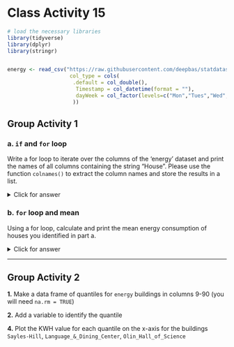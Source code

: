 # Class Activity 15

```r
# load the necessary libraries
library(tidyverse)
library(dplyr)
library(stringr)


energy <- read_csv("https://raw.githubusercontent.com/deepbas/statdatasets/main/energy.csv",
                    col_type = cols(
                     .default = col_double(), 
                      Timestamp = col_datetime(format = ""),
                      dayWeek = col_factor(levels=c("Mon","Tues","Wed","Thurs","Fri","Sat","Sun"))
                     ))
```


## Group Activity 1

### a. `if` and `for` loop

Write a for loop to iterate over the columns of the 'energy' dataset and print the names of all columns containing the string "House". Please use the function `colnames()` to extract the column names and store the results in a list.




<details>
<summary class="answer">Click for answer</summary>
*Answer:*

```r
# Create an empty list to store the column names
house_columns <- list()

# Iterate over the columns of the 'energy' dataset
for (i in seq_along(colnames(energy))) {
  col_name <- colnames(energy)[i]
  
  # Check if the column name contains the string "House"
  if (str_detect(col_name, "House")) {
    # Add the column name to the list
    house_columns[[length(house_columns) + 1]] <- col_name
  }
}

# Print the list of house columns
house_columns <- unlist(house_columns)
house_columns
```

</details>

### b. `for` loop and mean

Using a for loop, calculate and print the mean energy consumption of houses you identified in part a.


<details>
<summary class="answer">Click for answer</summary>
*Answer:*

```r
# Assuming the house_columns vector from the previous step

# Create an empty numeric vector to store the mean energy consumption
mean_energy_consumption <- numeric()

# Iterate over the house_columns vector
for (house_col in house_columns) {
  # Calculate the mean energy consumption for the current house column
  mean_val <- mean(energy[[house_col]], na.rm = TRUE)
  
  # Add the mean energy consumption to the vector
  mean_energy_consumption <- c(mean_energy_consumption, mean_val)
}

# Combine the house names and mean energy consumption into a dataframe
house_mean_energy <- bind_cols(House = house_columns, MeanEnergyConsumption = mean_energy_consumption)

# Print the dataframe
house_mean_energy %>%  knitr::kable()
```

</details>

------------------------------------------

## Group Activity 2


**1.** Make a data frame of quantiles for `energy` buildings in columns 9-90 (you will need `na.rm = TRUE`)

<!--

<details>
<summary class="answer">Click for answer</summary>
*Answer:*

```r
qdf <- energy %>% select(9:90) %>%
  map_dfc(quantile, probs = seq(.1,.9,.1), na.rm = TRUE)
qdf
```

</details>

-->

**2.**  Add a variable to identify the quantile

<!--

<details>
<summary class="answer">Click for answer</summary>
*Answer:*

```r
qdf <- energy %>% select(9:90) %>%
  map_dfc(quantile, probs = seq(.1,.9,.1), na.rm = TRUE) %>%  
  mutate(stat = str_c("quantile_", seq(10,90,10))) 
qdf
```

</details>

**3.**  Reshape the data frame to make variables `stat` (describing the quantile), `building` and `quant` (quantile value)


<details>
<summary class="answer">Click for answer</summary>
*Answer:*


```r
qdf <- energy %>% select(9:90) %>%
  map_dfc(quantile, probs = seq(.1,.9,.1), na.rm = TRUE) %>%  
  mutate(stat = str_c("quantile_", seq(10,90,10))) %>%   
  pivot_longer(names_to = "building", values_to = "quantiles", 1:82)
qdf
```

</details>

-->

**4.**  Plot the KWH value for each quantile on the x-axis for the buildings `Sayles-Hill`, `Language_&_Dining_Center`, `Olin_Hall_of_Science`

<!--

<details>
<summary class="answer">Click for answer</summary>
*Answer:*

```r
qdf %>% 
  filter(building %in% c("Sayles-Hill" ,"Language_&_Dining_Center", "Olin_Hall_of_Science"))  %>%  
  ggplot(aes(x=quantiles, y=parse_number(stat), color=building)) +
  geom_point() + 
  geom_line(aes(group=building)) + 
  labs(y="Percentile (%)",x="KWH") +
  scale_y_continuous(breaks=seq(10,90,by=10))
```


</details>

-->
